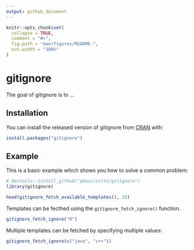 ```yaml
---
output: github_document
---
```


<!-- README.md is generated from README.Rmd. Please edit that file -->

```r
knitr::opts_chunk$set(
  collapse = TRUE,
  comment = "#>",
  fig.path = "man/figures/README-",
  out.width = "100%"
)
```
# gitignore

<!-- badges: start -->
<!-- badges: end -->

The goal of gitignore is to ...

## Installation

You can install the released version of gitignore from [CRAN](https://CRAN.R-project.org) with:

``` r
install.packages("gitignore")
```

## Example

This is a basic example which shows you how to solve a common problem:

```r
# devtools::install_github("pmassicotte/gitignore")
library(gitignore)

head(gitignore_fetch_available_templates(), 25)

```

Templates can be fecthed using the `gitignore_fetch_ignore()` function.

```r
gitignore_fetch_ignore("R")
```

Multiple templates can be fetched by specifying multiple values:

```r
gitignore_fetch_ignore(c("java", "c++"))
```

